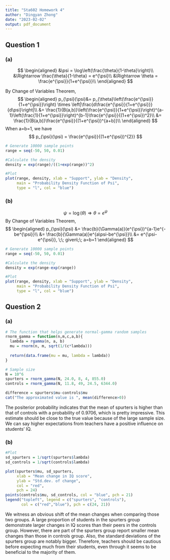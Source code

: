 ```yaml
---
title: "Sta602 Homework 4"
author: "Dingyan Zhong"
date: "2023-02-02"
output: pdf_document
---
```


## Question 1
### (a)
$$
\begin{aligned}
  &\psi = \log\left(\frac{\theta}{1-\theta}\right)\\
  &\Rightarrow \frac{\theta}{1-\theta} = e^{\psi}\\
  &\Rightarrow \theta = \frac{e^{\psi}}{1+e^{\psi}}\\
\end{aligned}
$$


By Change of Variables Theorem,
$$
\begin{aligned}
  p_{\psi}(\psi)&= p_{\theta}\left(\frac{e^{\psi}}{1+e^{\psi}}\right) \times \left|\frac{d\frac{e^{\psi}}{1+e^{\psi}}}{d\psi}\right|\\
  &= \frac{1}{B(a,b)}\left(\frac{e^{\psi}}{1+e^{\psi}}\right)^{a-1}\left(\frac{1}{1+e^{\psi}}\right)^{b-1}\frac{e^{\psi}}{(1+e^{\psi})^2}\\
  &= \frac{1}{B(a,b)}\frac{e^{\psi}}{(1+e^{\psi})^{a+b}}\\
\end{aligned}
$$
When a=b=1, we have
$$
p_{\psi}(\psi) = \frac{e^{\psi}}{(1+e^{\psi})^{2}}
$$
```r
# Generate 10000 sample points
range = seq(-50, 50, 0.01)

#Calculate the density
density = exp(range)/((1+exp(range))^2)

#Plot
plot(range, density, xlab = "Support", ylab = "Density", 
     main = "Probability Density Function of Psi", 
     type = "l", col = "blue")

```

### (b)
$$
\psi=\log(\theta) \Rightarrow \theta = e^{\psi}
$$
By Change of Variables Theorem,
$$
\begin{aligned}
  p_{\psi}(\psi) &= \frac{b}{\Gamma(a)}(e^{\psi})^{a-1}e^{-be^{\psi}}\\
  &= \frac{b}{\Gamma(a)}e^{a\psi-be^{\psi}}\\
  &= e^{\psi-e^{\psi}}, \;\; given\;\; a=b=1
\end{aligned}
$$
```r
# Generate 10000 sample points
range = seq(-50, 50, 0.01)

#Calculate the density
density = exp(range-exp(range))

#Plot
plot(range, density, xlab = "Support", ylab = "Density", 
     main = "Probability Density Function of Psi", 
     type = "l", col = "blue")
```

## Question 2
### (a)
```r
# The function that helps generate normal-gamma random samples
rnorm_gamma = function(n,m,c,a,b){
  lambda = rgamma(n, a, b)
  mu = rnorm(n, m, sqrt(1/(c*lambda)))
  
  return(data.frame(mu = mu, lambda = lambda))
}
```

```r
# Sample size
N = 10^6
spurters = rnorm_gamma(N, 24.0, 8, 4, 855.0)
controls = rnorm_gamma(N, 11.8, 49, 24.5, 6344.0)
```

```r
difference = spurters$mu-controls$mu
cat("The approximated value is ", mean(difference>0))
```
The positerior probability indicates that the mean of spurters is higher than that of controls with a probability of 0.9706, which is pretty impressive. This estimate should be close to the true value because of the large sample size. We can say higher expectations from teachers have a positive influence on students' IQ.


### (b)
```r
#Plot
sd_spurters = 1/sqrt(spurters$lambda)
sd_controls = 1/sqrt(controls$lambda)

plot(spurters$mu, sd_spurters, 
     xlab = "Mean change in IQ score", 
     ylab = "Std.dev. of change",
     col = "red",
     pch = 24)
points(controls$mu, sd_controls, col = "blue", pch = 21)
legend("topleft", legend = c("spurters", "controls"), 
       col = c("red","blue"), pch = c(24, 21))
```

We witness an obvious shift of the mean changes when comparing those two groups. A large proportion of students in the spurters group demonstrate larger changes in IQ scores than their peers in the controls group. However, there are part of the spurters group report smaller mean changes than those in controls group. Also, the standard deviations of the spurters group are notably bigger. Therefore, teachers should be cautious before expecting much from their students, even through it seems to be beneficial to the majority of them.



